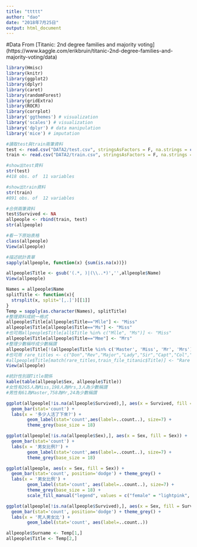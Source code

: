 ```yaml
---
title: "ttttt"
author: "dao"
date: "2018年7月25日"
output: html_document
---
```

#Data From 
[Titanic: 2nd degree families and majority voting] (https://www.kaggle.com/erikbruin/titanic-2nd-degree-families-and-majority-voting/data)

```r
library(Hmisc)
library(knitr)
library(ggplot2)
library(dplyr)
library(caret)
library(randomForest)
library(gridExtra)
library(ROCR)
library(corrplot)
library('ggthemes') # visualization
library('scales') # visualization
library('dplyr') # data manipulation
library('mice') # imputation
```

```r
#讀取test與train兩筆資料
test <- read.csv("DATA2/test.csv", stringsAsFactors = F, na.strings = c("NA", ""))
train <- read.csv("DATA2/train.csv", stringsAsFactors = F, na.strings = c("NA", ""))
```

```r
#show出test資料
str(test)
#418 obs. of  11 variables
```

```r
#show出train資料
str(train)
#891 obs. of  12 variables
```
```r
#合併兩筆資料
test$Survived <- NA
allpeople <- rbind(train, test)
str(allpeople)
```
```r
#看一下原始表格
class(allpeople)
View(allpeople)
```

```r
#描述統計表單
sapply(allpeople, function(x) {sum(is.na(x))})
```
```r
allpeople$Title <- gsub('(.*, )|(\\..*)','',allpeople$Name)
View(allpeople)
```


```r
Names = allpeople$Name
splitTitle <- function(x){
  strsplit(x, split='[,.]')[[1]]
}
Temp = sapply(as.character(Names), splitTitle)
#整理資料成統一格式
allpeople$Title[allpeople$Title=="Mlle"] <- "Miss"
allpeople$Title[allpeople$Title=="Ms"] <- "Miss"
#也可用allpeople$Title[all$Title %in% c("Mlle", "Ms")] <- "Miss"
allpeople$Title[allpeople$Title=="Mme"] <- "Mrs"
#整理少數稱呼成少數稱謂
allpeople$Title[!(allpeople$Title %in% c('Master', 'Miss', 'Mr', 'Mrs'))] <- "Rare Title"
#也可用 rare_titles <- c("Don","Rev","Major","Lady","Sir","Capt","Col","Jonkheer","the Countess")
#allpeople$Title[match(rare_titles,train_file_titanic$Title)] <- "Rare Title"
View(allpeople)

```
```r
#統計性別跟Title關係
kable(table(allpeople$Sex, allpeople$Title))
#女性有265人為Miss,198人為Mrs,3人為少數稱謂
#男性有61為Master,758為Mr,24為少數稱謂
```
```r
ggplot(allpeople[!is.na(allpeople$Survived),], aes(x = Survived, fill = Survived)) +
  geom_bar(stat='count') +
  labs(x = '多少人活了下來?') +
        geom_label(stat='count',aes(label=..count..), size=7) +
        theme_grey(base_size = 18)
```
```r
ggplot(allpeople[!is.na(allpeople$Sex),], aes(x = Sex, fill = Sex)) +
  geom_bar(stat='count') +
  labs(x = '男女比例?') +
        geom_label(stat='count',aes(label=..count..), size=7) +
        theme_grey(base_size = 18)
```
```r
ggplot(allpeople, aes(x = Sex, fill = Sex)) +
  geom_bar(stat='count', position='dodge') + theme_grey() +
  labs(x = '男女比例') +
        geom_label(stat='count', aes(label=..count..), size=7) +
        theme_grey(base_size = 18) +
        scale_fill_manual("legend", values = c("female" = "lightpink", "male" = "dodgerblue"))
```

```r
ggplot(allpeople[!is.na(allpeople$Survived),], aes(x = Sex, fill = Survived)) +
  geom_bar(stat='count', position='dodge') + theme_grey() +
  labs(x = '死人男女比') +
        geom_label(stat='count', aes(label=..count..))
```


```r
allpeople$Surname <- Temp[1,]
allpeople$Title <- Temp[2,]
```